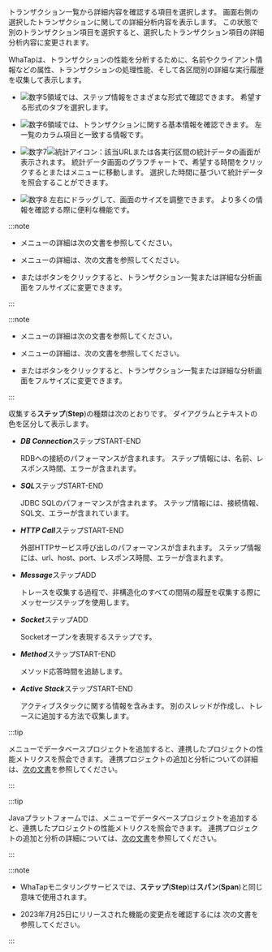 <Title hashid='anlaysis-trace' level={props.level}>トレース分析</Title>

トランザクション一覧から詳細内容を確認する項目を選択します。 画面右側の選択したトランザクションに関しての詳細分析内容を表示します。 この状態で別のトランザクション項目を選択すると、選択したトランザクション項目の詳細分析内容に変更されます。

WhaTapは、トランザクションの性能を分析するために、名前やクライアント情報などの属性、トランザクションの処理性能、そして各区間別の詳細な実行履歴を収集して表示します。

<Xclude product='php,nodejs,golang'>

<ImgLang img="analysis-tx-table-view.png" desc="トレース分析" />

</Xclude>

<InDoc product='php,nodejs,golang'>

<ImgLang img="analysis-tx-table-view-none-actx.png" desc="トレース分析" />

</InDoc>

- ![数字5](/img/number-05.png)領域では、ステップ情報をさまざまな形式で確認できます。 希望する形式のタブを選択します。

- ![数字6](/img/number-06.png)領域では、トランザクションに関する基本情報を確認できます。 左一覧のカラム項目と一致する情報です。

- ![数字7](/img/number-07.png)![統計アイコン](/img/ic-static.svg)：該当URLまたは各実行区間の統計データの画面が表示されます。 統計データ画面のグラフチャートで、希望する時間をクリックすると<Cmdname sid="side_statistics" className="uitext" />または<Cmdname sid="side_txSearch" className="uitext" />メニューに移動します。 選択した時間に基づいて統計データを照会することができます。

- ![数字8](/img/number-08.png) <LinkImage img='hitmap-lr-drag.svg' alt='左右ドラッグアイコン' className='_drag' />左右にドラッグして、画面のサイズを調整できます。 より多くの情報を確認する際に便利な機能です。

<InDoc product='kubernetes'>

:::note

- <Cmdname sid="side_statistics" className="uitext" />メニューの詳細は<Link to="../java/analysis-apm-trs">次の文書</Link>を参照してください。

- <Cmdname sid="side_txSearch" className="uitext" />メニューの詳細は、<Link to="../java/tx-profile">次の文書</Link>を参照してください。

- <LinkImage img='ic-s-tx-left.svg' alt='左矢印アイコン' className='_txDrag' />または<LinkImage img='ic-s-tx-right.svg' alt='右矢印アイコン' className='_txDrag' />ボタンをクリックすると、トランザクション一覧または詳細な分析画面をフルサイズに変更できます。

:::

</InDoc>

<InDoc product='java,python,php,nodejs,golang,dotnet'>

:::note

- <Cmdname sid="side_statistics" className="uitext" />メニューの詳細は<Link to="analysis-apm-trs">次の文書</Link>を参照してください。

- <Cmdname sid="side_txSearch" className="uitext" />メニューの詳細は、<Link to="tx-profile">次の文書</Link>を参照してください。

- <LinkImage img='ic-s-tx-left.svg' alt='左矢印アイコン' className='_txDrag' />または<LinkImage img='ic-s-tx-right.svg' alt='右矢印アイコン' className='_txDrag' />ボタンをクリックすると、トランザクション一覧または詳細な分析画面をフルサイズに変更できます。

:::

</InDoc>

収集する**ステップ**(**Step**)の種類は次のとおりです。 ダイアグラムとテキストの色を区分して表示します。

- ***DB Connection***ステップ<span class='type'>START-END</span>

  RDBへの接続のパフォーマンスが含まれます。 ステップ情報には、名前、レスポンス時間、エラーが含まれます。

- ***SQL***ステップ<span class='type'>START-END</span>

  JDBC SQLのパフォーマンスが含まれます。 ステップ情報には、接続情報、SQL文、エラーが含まれています。

- ***HTTP Call***ステップ<span class='type'>START-END</span>

  外部HTTPサービス呼び出しのパフォーマンスが含まれます。 ステップ情報には、url、host、port、レスポンス時間、エラーが含まれます。

- ***Message***ステップ<span class='type'>ADD</span>

  トレースを収集する過程で、非構造化のすべての間隔の履歴を収集する際にメッセージステップを使用します。  

- ***Socket***ステップ<span class='type'>ADD</span>

  Socketオープンを表現するステップです。

- ***Method***ステップ<span class='type'>START-END</span>

  メソッド応答時間を追跡します。

<Xclude product='php,nodejs,golang'>

- ***Active Stack***ステップ<span class='type'>START-END</span>

  アクティブスタックに関する情報を含みます。 別のスレッドが作成し、トレースに追加する方法で収集します。

</Xclude>

<InDoc product="java">

:::tip

<Cmdname sid="side_correlatedProjectManagement" className="uitext" />メニューでデータベースプロジェクトを追加すると、連携したプロジェクトの性能メトリクスを照会できます。 連携プロジェクトの追加と分析についての詳細は、[次の文書](linked-projects)を参照してください。

:::

</InDoc>

<InDoc product="kubernetes">

:::tip

Javaプラットフォームでは、<Cmdname sid="side_correlatedProjectManagement" className="uitext" />メニューでデータベースプロジェクトを追加すると、連携したプロジェクトの性能メトリクスを照会できます。 連携プロジェクトの追加と分析の詳細については、[次の文書](../java/linked-projects)を参照してください。

:::

</InDoc>

:::note

- WhaTapモニタリングサービスでは、**ステップ**(**Step**)は**スパン**(**Span**)と同じ意味で使用されます。

- 2023年7月25日にリリースされた<Cmdname sid="TTL06209" className="uitext" />機能の変更点を確認するには <Link to='../reference/changes-analysis-trace' target='_blank'>次の文書</Link>を参照してください。

:::

